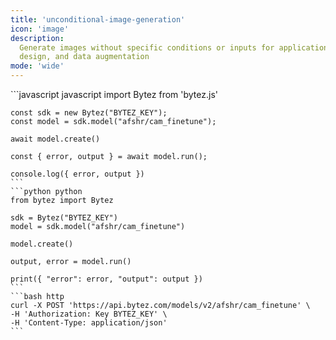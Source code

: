 ```yaml
---
title: 'unconditional-image-generation'
icon: 'image'
description:
  Generate images without specific conditions or inputs for applications in art generation, creative
  design, and data augmentation
mode: 'wide'
---
```


<Accordion defaultOpen title="Basic usage">
  <CodeGroup>
    ```javascript javascript
    import Bytez from 'bytez.js'

    const sdk = new Bytez("BYTEZ_KEY");
    const model = sdk.model("afshr/cam_finetune");

    await model.create()

    const { error, output } = await model.run();

    console.log({ error, output })
    ```
    ```python python
    from bytez import Bytez

    sdk = Bytez("BYTEZ_KEY")
    model = sdk.model("afshr/cam_finetune")

    model.create()

    output, error = model.run()

    print({ "error": error, "output": output })
    ```
    ```bash http
    curl -X POST 'https://api.bytez.com/models/v2/afshr/cam_finetune' \
    -H 'Authorization: Key BYTEZ_KEY' \
    -H 'Content-Type: application/json'
    ```

  </CodeGroup>
</Accordion>
